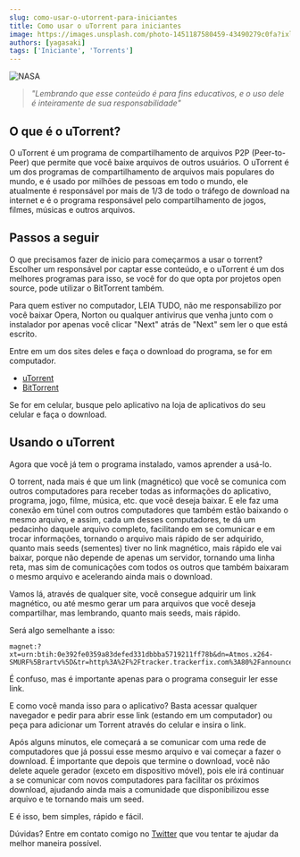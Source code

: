 ```yaml
---
slug: como-usar-o-utorrent-para-iniciantes
title: Como usar o uTorrent para iniciantes
image: https://images.unsplash.com/photo-1451187580459-43490279c0fa?ixlib=rb-4.0.3&ixid=MnwxMjA3fDB8MHxwaG90by1wYWdlfHx8fGVufDB8fHx8&auto=format&fit=crop&w=1172&q=80
authors: [yagasaki]
tags: ['Iniciante', 'Torrents']
---
```


![](https://images.unsplash.com/photo-1451187580459-43490279c0fa?ixlib=rb-4.0.3&ixid=MnwxMjA3fDB8MHxwaG90by1wYWdlfHx8fGVufDB8fHx8&auto=format&fit=crop&w=1172&q=80 "NASA")

> _"Lembrando que esse conteúdo é para fins educativos, e o uso dele é inteiramente de sua responsabilidade"_

## O que é o uTorrent?

O uTorrent é um programa de compartilhamento de arquivos P2P (Peer-to-Peer) que permite que você baixe arquivos de outros usuários. O uTorrent é um dos programas de compartilhamento de arquivos mais populares do mundo, e é usado por milhões de pessoas em todo o mundo, ele atualmente é responsável por mais de 1/3 de todo o tráfego de download na internet e é o programa responsável pelo compartilhamento de jogos, filmes, músicas e outros arquivos.

## Passos a seguir

O que precisamos fazer de inicio para começarmos a usar o torrent? Escolher um responsável por captar esse conteúdo, e o uTorrent é um dos melhores programas para isso, se você for do que opta por projetos open source, pode utilizar o BitTorrent também.

Para quem estiver no computador, LEIA TUDO, não me responsabilizo por você baixar Opera, Norton ou qualquer antivirus que venha junto com o instalador por apenas você clicar "Next" atrás de "Next" sem ler o que está escrito.

Entre em um dos sites deles e faça o download do programa, se for em computador. 

- [uTorrent](https://www.utorrent.com/intl/pt/downloads/win?ref=yagasaki.dev/blog)
- [BitTorrent](https://www.bittorrent.com/downloads/complete?ref=yagasaki.dev/blog)
  
Se for em celular, busque pelo aplicativo na loja de aplicativos do seu celular e faça o download.

## Usando o uTorrent

Agora que você já tem o programa instalado, vamos aprender a usá-lo.

O torrent, nada mais é que um link (magnético) que você se comunica com outros computadores para receber todas as informações do aplicativo, programa, jogo, filme, música, etc. que você deseja baixar. E ele faz uma conexão em túnel com outros computadores que também estão baixando o mesmo arquivo, e assim, cada um desses computadores, te dá um pedacinho daquele arquivo completo, facilitando em se comunicar e em trocar informações, tornando o arquivo mais rápido de ser adquirido, quanto mais seeds (sementes) tiver no link magnético, mais rápido ele vai baixar, porque não depende de apenas um servidor, tornando uma linha reta, mas sim de comunicações com todos os outros que também baixaram o mesmo arquivo e acelerando ainda mais o download.

Vamos lá, através de qualquer site, você consegue adquirir um link magnético, ou até mesmo gerar um para arquivos que você deseja compartilhar, mas lembrando, quanto mais seeds, mais rápido. 

Será algo semelhante a isso:

```
magnet:?xt=urn:btih:0e392fe0359a83defed331dbbba5719211ff78b&dn=Atmos.x264-SMURF%5Brartv%5D&tr=http%3A%2F%2Ftracker.trackerfix.com%3A80%2Fannounce&tr=udp%3A%2F%2F9.rarbg.me%3A2730&tr=udp%3A%2F%2F9.rarbg.to%3A2870&tr=udp%3A%2F%2Ftracker.slowcheetah.org%3A14720&tr=udp%3A%2F%2Ftracker.fatkhoala.org%3A13790
```

É confuso, mas é importante apenas para o programa conseguir ler esse link.

E como você manda isso para o aplicativo? Basta acessar qualquer navegador e pedir para abrir esse link (estando em um computador) ou peça para adicionar um Torrent através do celular e insira o link.

Após alguns minutos, ele começará a se comunicar com uma rede de computadores que já possui esse mesmo arquivo e vai começar a fazer o download. É importante que depois que termine o download, você não delete aquele gerador (exceto em dispositivo móvel), pois ele irá continuar a se comunicar com novos computadores para facilitar os próximos download, ajudando ainda mais a comunidade que disponibilizou esse arquivo e te tornando mais um seed.

E é isso, bem simples, rápido e fácil.

Dúvidas? Entre em contato comigo no [Twitter](https://twitter.com/yagasaki7k?ref=yagasaki.dev/blog) que vou tentar te ajudar da melhor maneira possível.